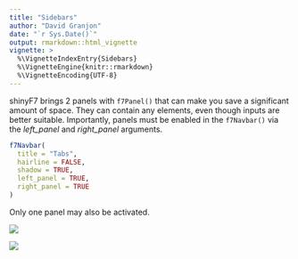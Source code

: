 ```yaml
---
title: "Sidebars"
author: "David Granjon"
date: "`r Sys.Date()`"
output: rmarkdown::html_vignette
vignette: >
  %\VignetteIndexEntry{Sidebars}
  %\VignetteEngine{knitr::rmarkdown}
  %\VignetteEncoding{UTF-8}
---
```


shinyF7 brings 2 panels with `f7Panel()` that can make you save a significant amount of space.
They can contain any elements, even though inputs are better suitable. Importantly, panels must be enabled
in the `f7Navbar()` via the *left_panel* and *right_panel* arguments.

```r
f7Navbar(
  title = "Tabs",
  hairline = FALSE,
  shadow = TRUE,
  left_panel = TRUE,
  right_panel = TRUE
)
```

Only one panel may also be activated.


<div class="row">
<div class="col-sm-4" align="center">
<img src="figures/f7Panel_right_demo.png">
</div>
<div class="col-sm-4" align="center">
<img src="figures/f7Panel_left_demo.png">
</div>
</div>
